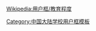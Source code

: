 {{Userbox
  |id=剛毅堅卓
  |id-c=#c0c0c0
  |info=這名用戶是'''[[雲南師範大學]]'''的學生、校友或教職人員。
  |info-c=#D462FF
  |info-s=10
  |border-c=#808080
}}<includeonly>[[Category:雲南師範大學維基人|{{PAGENAME}}]]</includeonly>
<noinclude>
<p style="clear: both; padding-top: 2em">
[[Wikipedia:用户框/教育程度]]</div>
[[Category:中国大陆学校用户框模板]]
</noinclude>